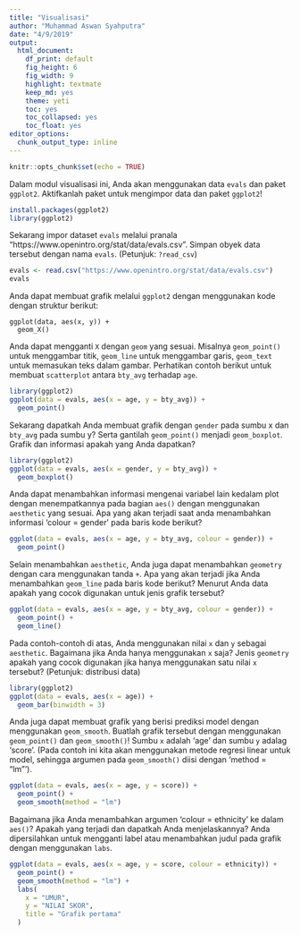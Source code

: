 ```yaml
---
title: "Visualisasi"
author: "Muhammad Aswan Syahputra"
date: "4/9/2019"
output:
  html_document: 
    df_print: default
    fig_height: 6
    fig_width: 9
    highlight: textmate
    keep_md: yes
    theme: yeti
    toc: yes
    toc_collapsed: yes
    toc_float: yes
editor_options: 
  chunk_output_type: inline
---
```


```r
knitr::opts_chunk$set(echo = TRUE)
```

Dalam modul visualisasi ini, Anda akan menggunakan data `evals` dan paket `ggplot2`. Aktifkanlah paket untuk mengimpor data dan paket `ggplot2`!

```r
install.packages(ggplot2)
library(ggplot2)

```

Sekarang impor dataset `evals` melalui pranala "https://www.openintro.org/stat/data/evals.csv". Simpan obyek data tersebut dengan nama `evals`. (Petunjuk: `?read_csv`)

```r
evals <- read.csv("https://www.openintro.org/stat/data/evals.csv")
evals
```

Anda dapat membuat grafik melalui `ggplot2` dengan menggunakan kode dengan struktur berikut:

```
ggplot(data, aes(x, y)) +
  geom_X()
```

Anda dapat mengganti `X` dengan `geom` yang sesuai. Misalnya `geom_point()` untuk menggambar titik, `geom_line` untuk menggambar garis, `geom_text` untuk memasukan teks dalam gambar. Perhatikan contoh berikut untuk membuat `scatterplot` antara `bty_avg` terhadap `age`.

```r
library(ggplot2)
ggplot(data = evals, aes(x = age, y = bty_avg)) +
  geom_point()
```

Sekarang dapatkah Anda membuat grafik dengan `gender` pada sumbu x dan `bty_avg` pada sumbu y? Serta gantilah `geom_point()` menjadi `geom_boxplot`. Grafik dan informasi apakah yang Anda dapatkan?

```r
library(ggplot2)
ggplot(data = evals, aes(x = gender, y = bty_avg)) +
  geom_boxplot()
```


Anda dapat menambahkan informasi mengenai variabel lain kedalam plot dengan menempatkannya pada bagian `aes()` dengan menggunakan `aesthetic` yang sesuai. Apa yang akan terjadi saat anda menambahkan informasi 'colour = gender' pada baris kode berikut?

```r
ggplot(data = evals, aes(x = age, y = bty_avg, colour = gender)) +
  geom_point()
```

Selain menambahkan `aesthetic`, Anda juga dapat menambahkan `geometry` dengan cara menggunakan tanda `+`. Apa yang akan terjadi jika Anda menambahkan `geom_line` pada baris kode berikut? Menurut Anda data apakah yang cocok digunakan untuk jenis grafik tersebut?

```r
ggplot(data = evals, aes(x = age, y = bty_avg, colour = gender)) +
  geom_point() +
  geom_line()
```

Pada contoh-contoh di atas, Anda menggunakan nilai `x` dan `y` sebagai `aesthetic`. Bagaimana jika Anda hanya menggunakan `x` saja? Jenis `geometry` apakah yang cocok digunakan jika hanya menggunakan satu nilai `x` tersebut? (Petunjuk: distribusi data)



```r
library(ggplot2)
ggplot(data = evals, aes(x = age)) +
  geom_bar(binwidth = 3)
```

Anda juga dapat membuat grafik yang berisi prediksi model dengan menggunakan `geom_smooth`. Buatlah grafik tersebut dengan menggunakan `geom_point()` dan `geom_smooth()`! Sumbu `x` adalah 'age' dan sumbu `y` adalag 'score'. (Pada contoh ini kita akan menggunakan metode regresi linear untuk model, sehingga argumen pada `geom_smooth()` diisi dengan 'method = "lm"').

```r
ggplot(data = evals, aes(x = age, y = score)) +
  geom_point() +
  geom_smooth(method = "lm")
```

Bagaimana jika Anda menambahkan argumen 'colour = ethnicity' ke dalam `aes()`? Apakah yang terjadi dan dapatkah Anda menjelaskannya? Anda dipersilahkan untuk  mengganti label atau menambahkan judul pada grafik dengan menggunakan `labs`.

```r
ggplot(data = evals, aes(x = age, y = score, colour = ethnicity)) +
  geom_point() +
  geom_smooth(method = "lm") +
  labs(
    x = "UMUR",
    y = "NILAI SKOR",
    title = "Grafik pertama"
  )
```
